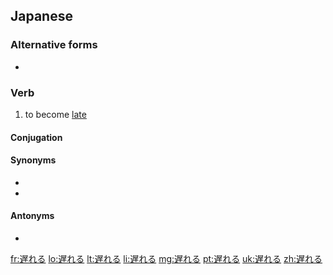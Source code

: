 ==Japanese==
{{ja-kanjitab|遅}}
{{ja-see-also|遅れ}}

===Alternative forms===
* {{l|ja|後れる}}

===Verb===
{{ja-verb|kk|type=2|tr=intrans|hira=おくれる|rom=okureru}}

# to become [[late]]

====Conjugation====
{{ja-ichi|遅れ|おくれ|okure}}

====Synonyms====
* {{ja-r|遅刻|ちこく}}
* {{ja-r|遅い|おそい}}

====Antonyms====
* {{l|ja|早まる}}

[[fr:遅れる]]
[[lo:遅れる]]
[[lt:遅れる]]
[[li:遅れる]]
[[mg:遅れる]]
[[pt:遅れる]]
[[uk:遅れる]]
[[zh:遅れる]]